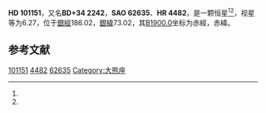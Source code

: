 {{Starbox begin
| name = HD 101151
}}
{{Starbox observe
| epoch = [[J2000.0|J2000.0]]
| constell = {{星座名待查}}<ref name=SIMBAD>{{cite web
 | url=http://simbad.u-strasbg.fr/simbad/sim-id?Ident=HR+4482
 | title=Pulsating variable Star
 | publisher=Centre de Données astronomiques de Strasbourg
 | work=SIMBAD
 | accessdate=2012-07-13
 | archive-date=2016-03-19
 | archive-url=https://web.archive.org/web/20160319040638/http://simbad.u-strasbg.fr/simbad/sim-id?Ident=HR+4482
 | dead-url=no
 }}</ref><ref name=DATA>{{cite web
 | url=http://vizier.u-strasbg.fr/viz-bin/VizieR-5?-out.add=.&-source=5050&-corr=PK=HR&-out.max=9999&HR=4482
 | title=VizieR Detailed Page
 | accessdate=2012-07-13
 | archive-date=2016-03-05
 | archive-url=https://web.archive.org/web/20160305002136/http://vizier.u-strasbg.fr/viz-bin/VizieR-5?-out.add=.&-source=5050&-corr=PK=HR&-out.max=9999&HR=4482
 | dead-url=no
 }}</ref>
| 星官 = 
| ra = {{RA|11|38|32.2}}<ref name=SIMBAD /><ref name=DATA />
| dec = {{DEC|+33|37|32}}<ref name=SIMBAD /><ref name=DATA />
| appmag_v = 6.27<ref name=SIMBAD /><ref name=DATA />
}}
{{Starbox character
| class = K2III<ref name=SIMBAD /><ref name=DATA />
| b-v = 1.32<ref name=SIMBAD /><ref name=DATA />
| u-b = 1.48<ref name=SIMBAD /><ref name=DATA />
| r-i = <ref name=SIMBAD /><ref name=DATA />
| variable = 
}}
{{Starbox astrometry
| radial_v = 1.48
| prop_mo_ra = -6
| parallax = 
| p_error = 
}}
{{Starbox catalog
| names =BD+34 2242，[[SAO星表|SAO]] 62635，[[HD星表|HD]] 101151，[[HR星表|HR]] 4482}}
{{Starbox reference |Simbad=HR+4482}}
{{Starbox end}}

'''HD 101151'''，又名'''BD+34 2242'''，'''SAO 62635'''、'''HR 4482'''，是一颗恒星<ref name=SIMBAD /><ref name=DATA />，视星等为6.27，位于[[銀道座標系|銀經]]186.02，[[銀道座標系|銀緯]]73.02，其[[B1900.0|B1900.0]]坐标为赤經{{RA|11|33|15.6}}，赤緯{{DEC|+34|73.02|47}}。

== 参考文献 ==
{{reflist}}

{{star-stub}}

[[Category:HD和HDE天體|101151]]
[[Category:HR天體|4482]]
[[Category:SAO天體|62635]]
[[Category:大熊座|Category:大熊座]]